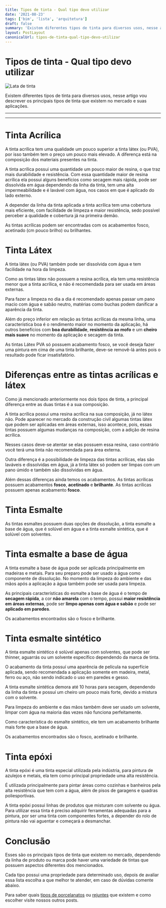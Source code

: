 ```yaml
---
title: Tipos de tinta - Qual tipo devo utilizar
date: '2021-08-23'
tags: ['bim', 'lista', 'arquitetura']
draft: false
summary: 'Existem diferentes tipos de tinta para diversos usos, nesse artigo vou descrever os principais tipos de tinta que existem no mercado e suas aplicações.'
layout: PostLayout
canonicalUrl: tipos-de-tinta-qual-tipo-devo-utilizar
---
```


# Tipos de tinta - Qual tipo devo utilizar

![Lata de tinta](/static/images/tipos-de-tinta-qual-tipo-devo-utilizar/tintas_capa.jpg)

Existem diferentes tipos de tinta para diversos usos, nesse artigo vou descrever os principais tipos de tinta que existem no mercado e suas aplicações.

---

<TOCInline toc={props.toc} asDisclosure />

---

# Tinta Acrílica

A tinta acrílica tem uma qualidade um pouco superior a tinta látex (ou PVA), por isso também tem o preço um pouco mais elevado. A diferença está na composição dos materiais presentes na tinta.

A tinta acrílica possui uma quantidade um pouco maior de resina, o que traz mais durabilidade e resistência. Com essa quantidade maior de resina acrílica ela possui alguns benefícios como secagem mais rápida, pode ser dissolvida em água dependendo da linha da tinta, tem uma alta impermeabilidade e é lavável com água, nos casos em que é aplicado do lado externo.

A depender da linha da tinta aplicada a tinta acrílica tem uma cobertura mais eficiente, com facilidade de limpeza e maior resistência, sedo possível perceber a qualidade e cobertura já na primeira demão.

As tintas acrílicas podem ser encontradas com os acabamentos fosco, acetinado (cm pouco brilho) ou brilhantes.

# Tinta Látex

A tinta látex (ou PVA) também pode ser dissolvida com água e tem facilidade na hora da limpeza.

Como as tintas látex não possuem a resina acrílica, ela tem uma resistência menor que a tinta acrílica, e não é recomendada para ser usada em áreas externas.

Para fazer a limpeza no dia a dia é recomendado apenas passar um pano macio com água e sabão neutro, matérias como buchas podem danificar a aparência da tinta.

Além do preço inferior em relação as tintas acrílicas da mesma linha, uma característica boa é o rendimento maior no momento da aplicação, há outros benefícios com **boa durabilidade**, **resistência ao mofo** e um **cheiro mais suave** no momento da aplicação e secagem da tinta.

As tintas Látex PVA só possuem acabamento fosco, se você deseja fazer uma pintura em cima de uma tinta brilhante, deve-se removê-lá antes pois o resultado pode ficar insatisfatório.

# Diferenças entre as tintas acrílicas e látex

Como já mencionado anteriormente nos dois tipos de tinta, a principal diferença entre as duas tintas é a sua composição.

A tinta acrílica possui uma resina acrílica na sua composição, já no látex não. Pode aparecer no mercado da construção civil algumas tintas látex que podem ser aplicadas em áreas externas, isso acontece, pois, essas tintas possuem algumas mudanças na composição, com a adição de resina acrílica.

Nesses casos deve-se atentar se elas possuem essa resina, caso contrário você terá uma tinta não recomendada para área externa.

Outra diferença é a possibilidade de limpeza das tintas acrílicas, elas são laváveis e dissolvidas em água, já a tinta látex só podem ser limpas com um pano úmido e também são dissolvidas em água.

Além dessas diferenças ainda temos os acabamentos. As tintas acrílicas possuem acabamentos **fosco**, **acetinado** e **brilhante**. As tintas acrílicas possuem apenas acabamento **fosco**.

# Tinta Esmalte

As tintas esmaltes possuem duas opções de dissolução, a tinta esmalte a base de água, que é solúvel em água e a tinta esmalte sintética, que é solúvel com solventes.

# Tinta esmalte a base de água

A tinta esmalte a base de água pode ser aplicada principalmente em madeiras e metais. Para seu preparo pode ser usado a água como componente de dissolução. No momento da limpeza do ambiente e das mãos após a aplicação a água também pode ser usada para limpeza.

As principais características do esmalte a base de água é o tempo de **secagem rápida**, a cor **não amarela** com o tempo, possui **maior resistência em áreas externas**, pode ser **limpo apenas com água e sabão** e pode ser **aplicado em paredes**.

Os acabamentos encontrados são o fosco e brilhante.

# Tinta esmalte sintético

A tinta esmalte sintético é solúvel apenas com solventes, que pode ser thinner, aguarrás ou um solvente específico dependendo da marca de tinta.

O acabamento da tinta possuí uma aparência de película na superfície aplicada, sendo recomendada a aplicação somente em madeira, metal, ferro ou aço, não sendo indicado o uso em paredes e gesso.

A tinta esmalte sintética demora até 10 horas para secagem, dependendo da linha da tinta e possuí um cheiro um pouco mais forte, devido a mistura com o solvente.

Para limpeza do ambiente e das mãos também deve ser usado um solvente, limpar com água na maioria das vezes não funciona perfeitamente.

Como característica do esmalte sintético, ele tem um acabamento brilhante mais forte que a base de água.

Os acabamentos encontrados são o fosco, acetinado e brilhante.

# Tinta epóxi

A tinta epóxi é uma tinta especial utilizada pela indústria, para pintura de azulejos e metais, ela tem como principal propriedade uma alta resistência.

É utilizada principalmente para pintar áreas como cozinhas e banheiros pela alta resistência que tem com a água, além de pisos de garagens e quadras poliesportivas.

A tinta epóxi possui linhas de produtos que misturam com solvente ou água. Para utilizar essa tinta é preciso adquirir ferramentas adequadas para a pintura, por ser uma tinta com componentes fortes, a depender do rolo de pintura não vai aguentar e começará a desmanchar.

# Conclusão

Esses são os principais tipos de tinta que existem no mercado, dependendo da linha de produto ou marca pode haver uma variedade de tintas que possuem aspectos diferentes dos mencionados.

Cada tipo possui uma propriedade para determinado uso, depois de avaliar essa lista escolha a que melhor te atender, em caso de dúvidas comente abaixo.

Para saber quais [tipos de porcelanatos](tipos-de-porcelanato) ou [rejuntes](tipos-de-rejuntes) que existem e como escolher visite nossos outros posts.
